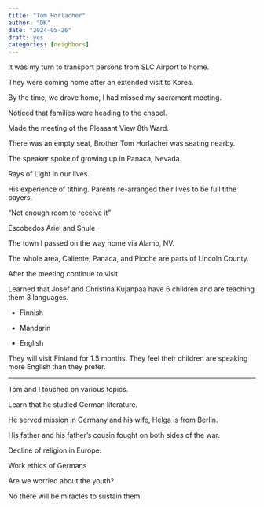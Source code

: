 ```yaml
---
title: "Tom Horlacher"
author: "DK"
date: "2024-05-26"
draft: yes
categories: [neighbors]
---
```


It was my turn to transport persons from SLC Airport to home.

They were coming home after an extended visit to Korea.

By the time, we drove home, I had missed my sacrament meeting.

Noticed that families were heading to the chapel.

Made the meeting of the Pleasant View 8th Ward.

There was an empty seat, Brother Tom Horlacher was seating nearby.

The speaker spoke of growing up in Panaca, Nevada.

Rays of Light in our lives.

His experience of tithing. Parents re-arranged their lives to be full tithe payers.

"Not enough room to receive it"

Escobedos Ariel and Shule

The town I passed on the way home via Alamo, NV.

The whole area, Caliente, Panaca, and Pioche are parts of Lincoln County.

After the meeting continue to visit.

Learned that Josef and Christina Kujanpaa have 6 children and are teaching them 3 languages.

-   Finnish

-   Mandarin

-   English

They will visit Finland for 1.5 months. They feel their children are speaking more English than they prefer.

------------------------------------------------------------------------

Tom and I touched on various topics.

Learn that he studied German literature.

He served mission in Germany and his wife, Helga is from Berlin.

His father and his father's cousin fought on both sides of the war.

Decline of religion in Europe.

Work ethics of Germans

Are we worried about the youth?

No there will be miracles to sustain them.
